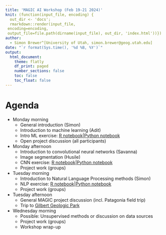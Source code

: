 ```yaml
---
title: 'MAGIC AI Workshop (Feb 19-21 2024)'
knit: (function(input_file, encoding) {
  out_dir <- 'docs';
  rmarkdown::render(input_file,
 encoding=encoding,
 output_file=file.path(dirname(input_file), out_dir, 'index.html'))})
author:
  - Simon Brewer^[University of Utah, simon.brewer@geog.utah.edu]
date: "`r format(Sys.time(), '%d %B, %Y')`"
output:
  html_document:
    theme: flatly
    df_print: paged
    number_sections: false
    toc: false
    toc_float: false
---
```


# Agenda

-	Monday morning
    - General introduction (Simon)
    - Introduction to machine learning (Adit)
    - Intro ML exercise: [R notebook][introML_R]|[Python notebook][introML_P]
    - Open project discussion (all participants)
- Monday afternoon
    - Introduction to convolutional neural networks (Savanna)
    - Image segmentation (Husile)
    - CNN exercise: [R notebook][CNN_R]|[Python notebook][CNN_P]
    - Project work (groups)
- Tuesday morning
    - Introduction to Natural Language Processing methods (Simon)
    - NLP exercise: [R notebook][NLP_R]|[Python notebook][NLP_P]
    - Project work (groups)
- Tuesday afternoon
    - General MAGIC project discussion (incl. Patagonia field trip)
    - Trip to [Gilbert Geologic Park][gilbert]
- Wednesday morning
    - Possible: Unsupervised methods or discussion on data sources
    - Project work (groups)
    - Workshop wrap-up


[introML_R]: https://simonbrewer.github.io/MAGIC_AI_Workshop/MAGIC_01_IntroML.html
[introML_P]:https://github.com/simonbrewer/MAGIC_AI_Workshop/blob/main/MAGIC_01_IntroML.ipynb
[CNN_R]: https://simonbrewer.github.io/MAGIC_AI_Workshop/MAGIC_02_CNNS.html
[CNN_P]: https://github.com/simonbrewer/MAGIC_AI_Workshop/blob/main/MAGIC_02_CNNs.ipynb
[NLP_R]: https://simonbrewer.github.io/MAGIC_AI_Workshop/MAGIC_03_NLP.html
[NLP_P]: https://github.com/simonbrewer/MAGIC_AI_Workshop/blob/main/MAGIC_03_NLP.ipynb
[gilbert]: https://geology.utah.gov/map-pub/survey-notes/geosights/g-k-gilbert-geologic-view-park/
